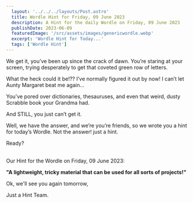 ```yaml
---
  layout: '../../../layouts/Post.astro'
  title: Wordle Hint for Friday, 09 June 2023
  description: A Hint for the daily Wordle on Friday, 09 June 2023
  publishDate: 2023-06-09
  featuredImage: '/src/assets/images/genericwordle.webp'
  excerpt: 'Wordle Hint for Today...'
  tags: ['Wordle Hint']
---
```


  We get it, you’ve been up since the crack of dawn. You’re staring at your screen, trying desperately to get that coveted green row of letters. 

  What the heck could it be!??
  I’ve normally figured it out by now!
  I can’t let Aunty Margaret beat me again… 

  You’ve pored over dictionaries, thesauruses, and even that weird, dusty Scrabble book your Grandma had.

  And STILL, you just can’t get it. 

  Well, we have the answer, and we’re you’re friends, so we wrote you a hint for today’s Wordle.
  Not the answer! just a hint. 

  Ready?<br /><br />

  Our Hint for the Wordle on Friday, 09 June 2023:

  **"A lightweight, tricky material that can be used for all sorts of projects!"**

  Ok, we'll see you again tomorrow, 

  Just a Hint Team.
  